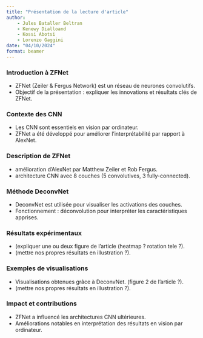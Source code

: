 ```yaml
---
title: "Présentation de la lecture d'article"
author:
    - Jules Bataller Beltran
    - Kenewy Dialloand
    - Kossi Abotsi
    - Lorenzo Gaggini
date: "04/10/2024"
format: beamer
---
```



### Introduction à ZFNet

- ZFNet (Zeiler & Fergus Network) est un réseau de neurones convolutifs.
- Objectif de la présentation : expliquer les innovations et résultats clés de ZFNet.

### Contexte des CNN

- Les CNN sont essentiels en vision par ordinateur.
- ZFNet a été développé pour améliorer l’interprétabilité par rapport à AlexNet.






### Description de ZFNet

- amélioration d'AlexNet par Matthew Zeiler et Rob Fergus.
- architecture CNN avec 8 couches (5 convolutives, 3 fully-connected).

### Méthode DeconvNet

- DeconvNet est utilisée pour visualiser les activations des couches.
- Fonctionnement : déconvolution pour interpréter les caractéristiques apprises.





### Résultats expérimentaux

- (expliquer une ou deux figure de l'article (heatmap ? rotation tele ?).
- (mettre nos propres résultats en illustration ?).

### Exemples de visualisations

- Visualisations obtenues grâce à DeconvNet. (figure 2 de l'article ?).
- (mettre nos propres résultats en illustration ?).






### Impact et contributions

- ZFNet a influencé les architectures CNN ultérieures.
- Améliorations notables en interprétation des résultats en vision par ordinateur.
